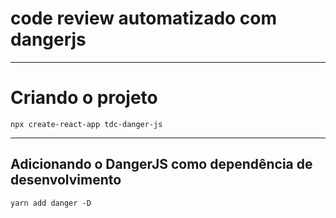 

# code review automatizado com dangerjs

---

# Criando o projeto

```
npx create-react-app tdc-danger-js
```

---

## Adicionando o DangerJS como dependência de desenvolvimento

```
yarn add danger -D
```
